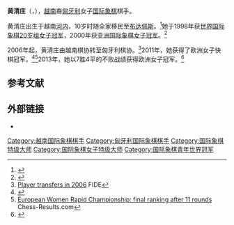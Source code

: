 {{Infobox chess player
|name = 黄清庄
|image = Hoang Thanh Trang.jpg
|caption = 
|birthname = Hoàng Thanh Trang
|country = {{HUN}}
|birth_date = {{Birth date and age|1980|04|25|df=y}}
|birth_place = {{VNM}}[[河内市|河内市]]
|death_date = 
|death_place = 
|title = [[国际象棋特级大师|特级大师]]<br/>女子特级大师
|worldchampion = 
|womensworldchampion = 
|rating = 
|peakrating = 2511（2013年11月）
|FideID = 12400149
}}
'''黄清庄'''（{{lang-vi|Hoàng Thanh Trang}}，{{bd|1980年|4月25日}}），[[越南|越南]]裔[[匈牙利|匈牙利]]女子[[国际象棋|国际象棋]]棋手。

黄清庄出生于越南[[河内|河内]]，10岁时随全家移民至[[布达佩斯|布达佩斯]]。<ref name="chessbase">{{cite web|title=Records and beauties – Saint-Vincent wrap-up|url=http://en.chessbase.com/post/records-and-beauties-saint-vincent-wrap-up|publisher=ChessBase|accessdate=9 October 2015|date=2005-09-30|archive-date=2020-10-25|archive-url=https://web.archive.org/web/20201025201614/https://en.chessbase.com/post/records-and-beauties-saint-vincent-wrap-up|dead-url=no}}</ref>她于1998年获[[世界青年国际象棋锦标赛|世界国际象棋20岁组女子冠军]]，2000年获[[亚洲国际象棋锦标赛|亚洲国际象棋女子冠军]]。<ref>{{cite web|url=http://www.tribuneindia.com/2000/20000122/sports.htm#7|title=Xu-Jun lifts crown|publisher=Tribuneindia.com|accessdate=11 January 2012|archive-date=2016-03-05|archive-url=https://web.archive.org/web/20160305075441/http://www.tribuneindia.com/2000/20000122/sports.htm#7|dead-url=no}}</ref>

2006年起，黄清庄由越南棋协转至匈牙利棋协。<ref>[https://ratings.fide.com/fedchange.phtml?year=2006 Player transfers in 2006] {{Wayback|url=https://ratings.fide.com/fedchange.phtml?year=2006 |date=20181215123302 }} FIDE</ref>2011年，她获得了欧洲女子快棋冠军。<ref>{{cite web|title=VIKTORIJA CMILYTE BECAME THE NEW EUROPEAN CHESS CHAMPION IN TBILISI|url=http://europechess.net/index.php?option=com_content&view=article&id=91:cmilyte&catid=7:archive&Itemid=20|publisher=European Chess Union|accessdate=9 January 2016|archive-date=2017-10-25|archive-url=https://web.archive.org/web/20171025022453/http://europechess.net/index.php?option=com_content&view=article&id=91:cmilyte&catid=7:archive&Itemid=20|dead-url=no}}</ref><ref>[http://chess-results.com/tnr50147.aspx?art=1&rd=11&lan=1&turdet=YES&flag=30&wi=1000 European Women Rapid Championship: final ranking after 11 rounds] {{Wayback|url=http://chess-results.com/tnr50147.aspx?art=1&rd=11&lan=1&turdet=YES&flag=30&wi=1000 |date=20160126120354 }} Chess-Results.com</ref>2013年，她以7胜4平的不败战绩获得欧洲女子冠军。<ref>{{cite web|title=Hoang Thanh Trang is European Women’s Chess Champion|url=http://www.chessdom.com/hoang-thanh-trang-is-european-womens-chess-champion/|publisher=Chessdom|accessdate=9 October 2015|date=2013-08-03|archive-date=2017-06-30|archive-url=https://web.archive.org/web/20170630235455/http://www.chessdom.com/hoang-thanh-trang-is-european-womens-chess-champion/|dead-url=no}}</ref>

== 参考文献  ==
{{reflist}}

== 外部链接 ==
*{{chessgames player|id=86885}}

{{start box}}
{{succession box 
|before= [[许昱华|许昱华]] 
|title=  [[亚洲国际象棋锦标赛|亚洲国际象棋女子冠军]] 
|years=  2000年
|after=  [[李若凡|李若凡]]
}}
{{end box}}

{{chess-bio-stub}}
[[Category:越南国际象棋棋手|Category:越南国际象棋棋手]]
[[Category:匈牙利国际象棋棋手|Category:匈牙利国际象棋棋手]]
[[Category:国际象棋特级大师|Category:国际象棋特级大师]]
[[Category:国际象棋女子特级大师|Category:国际象棋女子特级大师]]
[[Category:国际象棋青年世界冠军|Category:国际象棋青年世界冠军]]